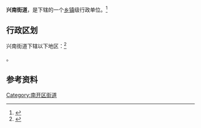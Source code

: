 {{中国乡级行政区|12/01/04/003/000}}

'''兴南街道'''，是{{PRC admin/fullname|12/01/04/003/000|3}}下辖的一个[[乡镇|乡镇]]级行政单位。<ref>{{PRC admin/ref sgc|{{PRC admin/parent|12/01/04/003/000}}}}</ref>

== 行政区划 ==

兴南街道下辖以下地区：<ref>{{PRC admin/ref sgc|12/01/04/003/000}}</ref>

{{PRC admin/children|12/01/04/003/000}}。

== 参考资料 ==

{{Reflist|2}}

{{天津市南开区行政区划}}
{{天津行政区划小作品}}

[[Category:南开区街道|Category:南开区街道]]